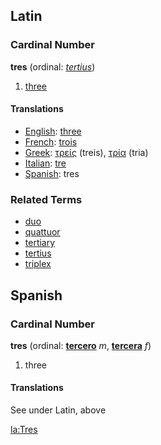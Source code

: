 ==Latin==
===Cardinal Number===
'''tres''' (ordinal: ''[[tertius]]'')

# [[three]]

====Translations====

*[[English]]: [[three]]
*[[French]]: [[trois]]
*[[Greek]]: [[τρείς]] (treis), [[τρία]] (tria)
*[[Italian]]: [[tre]]
*[[Spanish]]: tres

===Related Terms===
*[[duo]]
*[[quattuor]]
*[[tertiary]]
*[[tertius]]
*[[triplex]]

==Spanish==
===Cardinal Number===
'''tres''' (ordinal: '''[[tercero]]''' ''m'', '''[[tercera]]''' ''f'')

# three

====Translations====
See under Latin, above

[[la:Tres]]